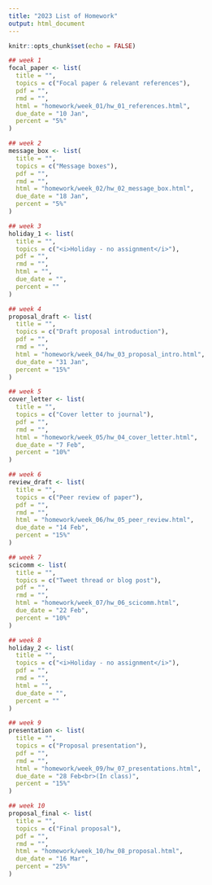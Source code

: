 ```yaml
---
title: "2023 List of Homework"
output: html_document
---
```


```r
knitr::opts_chunk$set(echo = FALSE)
```

```r
## week 1
focal_paper <- list(
  title = "",
  topics = c("Focal paper & relevant references"),
  pdf = "",
  rmd = "",
  html = "homework/week_01/hw_01_references.html",
  due_date = "10 Jan",
  percent = "5%"
)

## week 2
message_box <- list(
  title = "",
  topics = c("Message boxes"),
  pdf = "",
  rmd = "",
  html = "homework/week_02/hw_02_message_box.html",
  due_date = "18 Jan",
  percent = "5%"
)

## week 3
holiday_1 <- list(
  title = "",
  topics = c("<i>Holiday - no assignment</i>"),
  pdf = "",
  rmd = "",
  html = "",
  due_date = "",
  percent = ""
)

## week 4
proposal_draft <- list(
  title = "",
  topics = c("Draft proposal introduction"),
  pdf = "",
  rmd = "",
  html = "homework/week_04/hw_03_proposal_intro.html",
  due_date = "31 Jan",
  percent = "15%"
)

## week 5
cover_letter <- list(
  title = "",
  topics = c("Cover letter to journal"),
  pdf = "",
  rmd = "",
  html = "homework/week_05/hw_04_cover_letter.html",
  due_date = "7 Feb",
  percent = "10%"
)

## week 6
review_draft <- list(
  title = "",
  topics = c("Peer review of paper"),
  pdf = "",
  rmd = "",
  html = "homework/week_06/hw_05_peer_review.html",
  due_date = "14 Feb",
  percent = "15%"
)

## week 7
scicomm <- list(
  title = "",
  topics = c("Tweet thread or blog post"),
  pdf = "",
  rmd = "",
  html = "homework/week_07/hw_06_scicomm.html",
  due_date = "22 Feb",
  percent = "10%"
)

## week 8
holiday_2 <- list(
  title = "",
  topics = c("<i>Holiday - no assignment</i>"),
  pdf = "",
  rmd = "",
  html = "",
  due_date = "",
  percent = ""
)

## week 9
presentation <- list(
  title = "",
  topics = c("Proposal presentation"),
  pdf = "",
  rmd = "",
  html = "homework/week_09/hw_07_presentations.html",
  due_date = "28 Feb<br>(In class)",
  percent = "15%"
)

## week 10
proposal_final <- list(
  title = "",
  topics = c("Final proposal"),
  pdf = "",
  rmd = "",
  html = "homework/week_10/hw_08_proposal.html",
  due_date = "16 Mar",
  percent = "25%"
)
```

